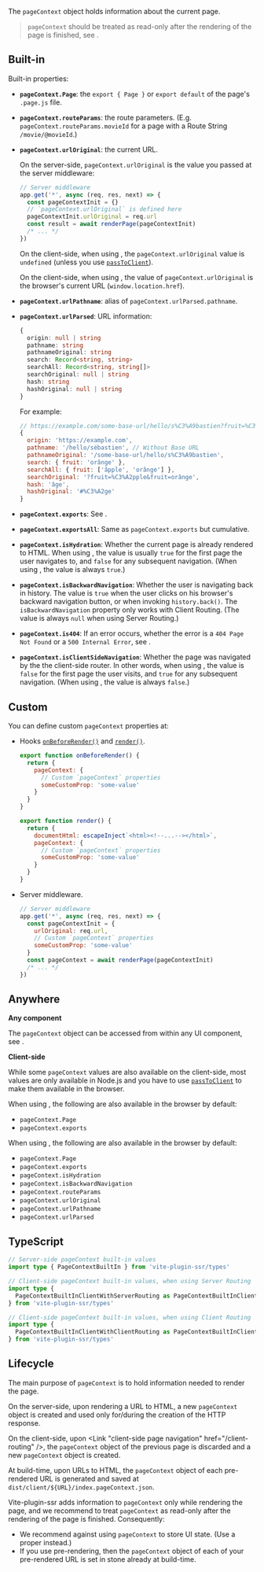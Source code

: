 
The `pageContext` object holds information about the current page.

> `pageContext` should be treated as read-only after the rendering of the page is finished, see <Link href="#lifecycle" />.


## Built-in

Built-in properties:

 - **`pageContext.Page`**: the `export { Page }` or `export default` of the page's `.page.js` file.
 - **`pageContext.routeParams`**: the route parameters. (E.g. `pageContext.routeParams.movieId` for a page with a Route String `/movie/@movieId`.)
 - **`pageContext.urlOriginal`**: the current URL.

   On the server-side, `pageContext.urlOriginal` is the value you passed at the server middleware:
    ```js
    // Server middleware
    app.get('*', async (req, res, next) => {
      const pageContextInit = {}
      // `pageContext.urlOriginal` is defined here
      pageContextInit.urlOriginal = req.url
      const result = await renderPage(pageContextInit)
      /* ... */
    })
    ```

    On the client-side, when using <Link text="Server Routing" href="/server-routing-vs-client-routing" />, the `pageContext.urlOriginal` value is `undefined` (unless you use [`passToClient`](/passToClient)).

    On the client-side, when using <Link href="/client-routing" noBreadcrumb={true} />, the value of `pageContext.urlOriginal` is the browser's current URL (`window.location.href`).
 - **`pageContext.urlPathname`**: alias of `pageContext.urlParsed.pathname`.
 - **`pageContext.urlParsed`**: URL information:
   ```ts
   {
     origin: null | string
     pathname: string
     pathnameOriginal: string
     search: Record<string, string>
     searchAll: Record<string, string[]>
     searchOriginal: null | string
     hash: string
     hashOriginal: null | string
   }
   ```

   For example:
   ```js
   // https://example.com/some-base-url/hello/s%C3%A9bastien?fruit=%C3%A2pple&fruit=orânge#%C3%A2ge
   {
     origin: 'https://example.com',
     pathname: '/hello/sébastien', // Without Base URL
     pathnameOriginal: '/some-base-url/hello/s%C3%A9bastien',
     search: { fruit: 'orânge' },
     searchAll: { fruit: ['âpple', 'orânge'] },
     searchOriginal: '?fruit=%C3%A2pple&fruit=orânge',
     hash: 'âge',
     hashOriginal: '#%C3%A2ge'
   }
   ```
 - **`pageContext.exports`**: See <Link href="/exports" />.
 - **`pageContext.exportsAll`**: Same as `pageContext.exports` but cumulative.
 - **`pageContext.isHydration`**: Whether the current page is already rendered to HTML. When using <Link href="/client-routing" noBreadcrumb={true} />, the value is usually `true` for the first page the user navigates to, and `false` for any subsequent navigation. (When using <Link href="/server-routing" noBreadcrumb={true} />, the value is always `true`.)
 - **`pageContext.isBackwardNavigation`**: Whether the user is navigating back in history. The value is `true` when the user clicks on his browser's backward navigation button, or when invoking `history.back()`. The `isBackwardNavigation` property only works with Client Routing. (The value is always `null` when using Server Routing.)
 - **`pageContext.is404`**: If an error occurs, whether the error is a `404 Page Not Found` or a `500 Internal Error`, see <Link href="/error-page" />.
 - **`pageContext.isClientSideNavigation`**: Whether the page was navigated by the the client-side router. In other words, when using <Link href="/client-routing" noBreadcrumb={true} />, the value is `false` for the first page the user visits, and `true` for any subsequent navigation. (When using <Link href="/server-routing" noBreadcrumb={true} />, the value is always `false`.)

## Custom

You can define custom `pageContext` properties at:
 - Hooks [`onBeforeRender()`](/onBeforeRender) and [`render()`](/render).
    ```js
    export function onBeforeRender() {
      return {
        pageContext: {
          // Custom `pageContext` properties
          someCustomProp: 'some-value'
        }
      }
    }
    ```
    ```js
    export function render() {
      return {
        documentHtml: escapeInject`<html><!--...--></html>`,
        pageContext: {
          // Custom `pageContext` properties
          someCustomProp: 'some-value'
        }
      }
    }
    ```
 - Server middleware.
    ```js
    // Server middleware
    app.get('*', async (req, res, next) => {
      const pageContextInit = {
        urlOriginal: req.url,
        // Custom `pageContext` properties
        someCustomProp: 'some-value'
      }
      const pageContext = await renderPage(pageContextInit)
      /* ... */
    })
    ```

## Anywhere

**Any component**

The `pageContext` object can be accessed from within any UI component, see <Link href="/pageContext-anywhere" />.

**Client-side**

While some `pageContext` values are also available on the client-side, most values are only available in Node.js and you have to use [`passToClient`](/passToClient) to make them available in the browser.

When using <Link href="/server-routing" noBreadcrumb={true} />, the following are also available in the browser by default:
 - `pageContext.Page`
 - `pageContext.exports`

When using <Link href="/client-routing" noBreadcrumb={true} />, the following are also available in the browser by default:
 - `pageContext.Page`
 - `pageContext.exports`
 - `pageContext.isHydration`
 - `pageContext.isBackwardNavigation`
 - `pageContext.routeParams`
 - `pageContext.urlOriginal`
 - `pageContext.urlPathname`
 - `pageContext.urlParsed`


## TypeScript

```ts
// Server-side pageContext built-in values
import type { PageContextBuiltIn } from 'vite-plugin-ssr/types'

// Client-side pageContext built-in values, when using Server Routing
import type {
  PageContextBuiltInClientWithServerRouting as PageContextBuiltInClient
} from 'vite-plugin-ssr/types'

// Client-side pageContext built-in values, when using Client Routing
import type {
  PageContextBuiltInClientWithClientRouting as PageContextBuiltInClient
} from 'vite-plugin-ssr/types'
```


## Lifecycle

The main purpose of `pageContext` is to hold information needed to render the page.

On the server-side, upon rendering a URL to HTML, a new `pageContext` object is created and used only for/during the creation of the HTTP response.

On the client-side, upon <Link "client-side page navigation" href="/client-routing" />, the `pageContext` object of the previous page is discarded and a new `pageContext` object is created.

At build-time, upon <Link text="pre-rendering" href="/pre-rendering" /> URLs to HTML, the `pageContext` object of each pre-rendered URL is generated and saved at `dist/client/${URL}/index.pageContext.json`.

Vite-plugin-ssr adds information to `pageContext` only while rendering the page, and we recommend to treat `pageContext` as read-only after the rendering of the page is finished. Consequently:
 - We recommend against using `pageContext` to store UI state. (Use a proper <Link text="state management tool" href="/store" /> instead.)
 - If you use pre-rendering, then the `pageContext` object of each of your pre-rendered URL is set in stone already at build-time.
